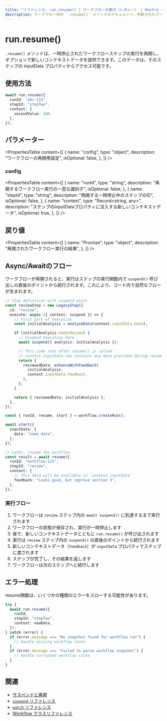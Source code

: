 ```yaml
---
title: "リファレンス: run.resume() | ワークフローの実行（レガシー） | Mastra ドキュメント"
description: ワークフロー内の `.resume()` メソッドのドキュメント。中断されたワークフローステップの実行を再開します。
---
```


# run.resume()

`.resume()` メソッドは、一時停止されたワークフローステップの実行を再開し、オプションで新しいコンテキストデータを提供できます。このデータは、そのステップの inputData プロパティからアクセス可能です。

## 使用方法

```typescript copy showLineNumbers
await run.resume({
  runId: "abc-123",
  stepId: "stepTwo",
  context: {
    secondValue: 100,
  },
});
```

## パラメーター

<PropertiesTable
  content={[
    {
      name: "config",
      type: "object",
      description: "ワークフローの再開用設定",
      isOptional: false,
    },
  ]}
/>

### config

<PropertiesTable
  content={[
    {
      name: "runId",
      type: "string",
      description: "再開するワークフロー実行の一意な識別子",
      isOptional: false,
    },
    {
      name: "stepId",
      type: "string",
      description: "再開する一時停止中のステップのID",
      isOptional: false,
    },
    {
      name: "context",
      type: "Record<string, any>",
      description:
        "ステップのinputDataプロパティに注入する新しいコンテキストデータ",
      isOptional: true,
    },
  ]}
/>

## 戻り値

<PropertiesTable
  content={[
    {
      name: "Promise<LegacyWorkflowResult>",
      type: "object",
      description: "再開されたワークフロー実行の結果",
    },
  ]}
/>

## Async/Awaitのフロー

ワークフローが再開されると、実行はステップの実行関数内で `suspend()` 呼び出しの直後のポイントから続行されます。これにより、コード内で自然なフローが生まれます。

```typescript
// Step definition with suspend point
const reviewStep = new LegacyStep({
  id: "review",
  execute: async ({ context, suspend }) => {
    // First part of execution
    const initialAnalysis = analyzeData(context.inputData.data);

    if (initialAnalysis.needsReview) {
      // Suspend execution here
      await suspend({ analysis: initialAnalysis });

      // This code runs after resume() is called
      // context.inputData now contains any data provided during resume
      return {
        reviewedData: enhanceWithFeedback(
          initialAnalysis,
          context.inputData.feedback,
        ),
      };
    }

    return { reviewedData: initialAnalysis };
  },
});

const { runId, resume, start } = workflow.createRun();

await start({
  inputData: {
    data: "some data",
  },
});

// Later, resume the workflow
const result = await resume({
  runId: "workflow-123",
  stepId: "review",
  context: {
    // This data will be available in `context.inputData`
    feedback: "Looks good, but improve section 3",
  },
});
```

### 実行フロー

1. ワークフローは `review` ステップ内の `await suspend()` に到達するまで実行されます
2. ワークフローの状態が保存され、実行が一時停止します
3. 後で、新しいコンテキストデータとともに `run.resume()` が呼び出されます
4. 実行は `review` ステップ内の `suspend()` の直後のポイントから続行されます
5. 新しいコンテキストデータ（`feedback`）が `inputData` プロパティでステップに渡されます
6. ステップが完了し、その結果を返します
7. ワークフローは次のステップへと続行します

## エラー処理

resume関数は、いくつかの種類のエラーをスローする可能性があります。

```typescript
try {
  await run.resume({
    runId,
    stepId: "stepTwo",
    context: newData,
  });
} catch (error) {
  if (error.message === "No snapshot found for workflow run") {
    // Handle missing workflow state
  }
  if (error.message === "Failed to parse workflow snapshot") {
    // Handle corrupted workflow state
  }
}
```

## 関連

- [サスペンドと再開](../../docs/workflows-legacy/suspend-and-resume.mdx)
- [`suspend` リファレンス](./suspend.mdx)
- [`watch` リファレンス](./watch.mdx)
- [Workflow クラスリファレンス](./workflow.mdx)

